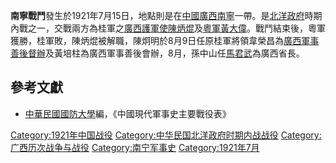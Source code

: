{{vfd|djvsvj|date=2022/06/26}}
{{Infobox Military Conflict|
campaign=|
image=|
caption=|
conflict=南寧戰鬥|
date=1921年7月15日|
place={{CHN-1912}}廣西南寧 |
result=桂軍敗，陳炳焜被解職。孫中山宣佈廣西納入軍政府範圍|
combatant1=[[桂軍|桂軍]]|
combatant2=[[粵軍|粵軍]]| 
commander1=陳炳焜|
commander2=黃大偉 |
strength1=|
strength2=|
casualties1=|
casualties2=|
}}
'''南寧戰鬥'''發生於1921年7月15日，地點則是在[[中國|中國]][[廣西|廣西]][[南寧|南寧]]一帶。是[[北洋政府|北洋政府]]時期內戰之一，交戰兩方為桂軍之[[廣西護軍使|廣西護軍使]][[陳炳焜|陳炳焜]]及[[粵軍|粵軍]][[黃大偉|黃大偉]]。戰鬥結束後，粵軍獲勝，桂軍敗，陳炳焜被解職，陳炯明於8月9日任原桂軍將領韋榮昌為[[廣西軍事善後督辦|廣西軍事善後督辦]]及黃培柱為廣西軍事善後會辦，8月，孫中山任[[馬君武|馬君武]]為廣西省長。

==參考文獻==
*[[中華民國|中華民國]][[國防大學_(臺灣)|國防大學]]編，《中國現代軍事史主要戰役表》

[[Category:1921年中国战役|Category:1921年中国战役]]
[[Category:中华民国北洋政府时期内战战役|Category:中华民国北洋政府时期内战战役]]
[[Category:广西历次战争与战役|Category:广西历次战争与战役]]
[[Category:南宁军事史|Category:南宁军事史]]
[[Category:1921年7月|Category:1921年7月]]